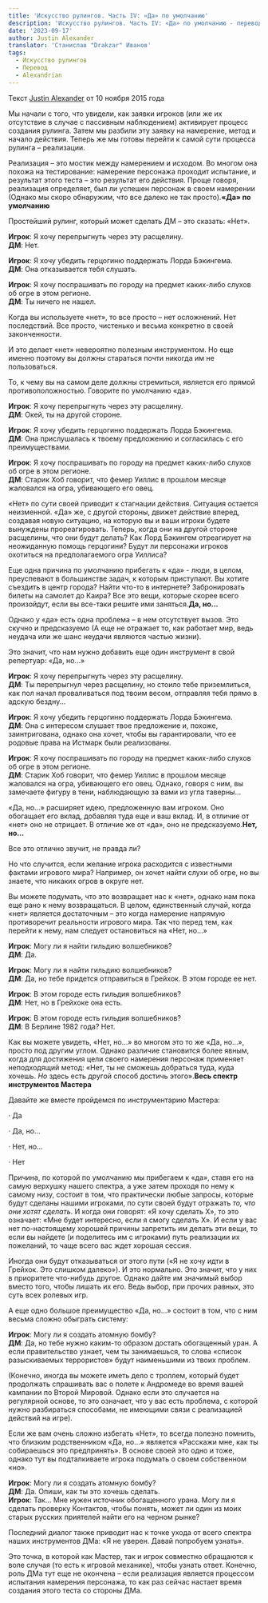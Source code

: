 ```yaml
---
title: 'Искусство рулингов. Часть IV: «Да» по умолчанию'
description: 'Искусство рулингов. Часть IV: «Да» по умолчанию - перевод статьи Джастина Александера.'
date: '2023-09-17'
author: Justin Alexander
translator: 'Станислав "Drakzar" Иванов'
tags:
  - Искусство рулингов
  - Перевод
  - Alexandrian
---
```


Текст [Justin Alexander](https://vk.com/away.php?to=https://thealexandrian.net/about&cc_key=) от 10 ноября 2015 года

Мы начали с того, что увидели, как заявки игроков (или же их отсутствие в случае с пассивным наблюдением) активирует процесс создания рулинга. Затем мы разбили эту заявку на намерение, метод и начало действия. Теперь же мы готовы перейти к самой сути процесса рулинга – реализации.

Реализация – это мостик между намерением и исходом. Во многом она похожа на тестирование: намерение персонажа проходит испытание, и результат этого теста – это результат его действия. Проще говоря, реализация определяет, был ли успешен персонаж в своем намерении (Однако мы скоро обнаружим, что все далеко не так просто).**«Да» по умолчанию**

Простейший рулинг, который может сделать ДМ – это сказать: «Нет».

**Игрок**: Я хочу перепрыгнуть через эту расщелину.  
**ДМ**: Нет.

**Игрок**: Я хочу убедить герцогиню поддержать Лорда Бэкингема.  
**ДМ**: Она отказывается тебя слушать.

**Игрок**: Я хочу поспрашивать по городу на предмет каких-либо слухов об огре в этом регионе.  
**ДМ**: Ты ничего не нашел.

Когда вы используете «нет», то все просто – нет осложнений. Нет последствий. Все просто, чистенько и весьма конкретно в своей законченности.

И это делает «нет» невероятно полезным инструментом. Но еще именно поэтому вы должны стараться почти никогда им не пользоваться.

То, к чему вы на самом деле должны стремиться, является его прямой противоположностью. Говорите по умолчанию «да».

**Игрок**: Я хочу перепрыгнуть через эту расщелину.  
**ДМ**: Окей, ты на другой стороне.

**Игрок**: Я хочу убедить герцогиню поддержать Лорда Бэкингема.  
**ДМ**: Она прислушалась к твоему предложению и согласилась с его преимуществами.

**Игрок**: Я хочу поспрашивать по городу на предмет каких-либо слухов об огре в этом регионе.  
**ДМ**: Старик Хоб говорит, что фемер Уиллис в прошлом месяце жаловался на огра, убивающего его овец.

«Нет» по сути своей приводит к стагнации действия. Ситуация остается неизменной. «Да» же, с другой стороны, движет действие вперед, создавая новую ситуацию, на которую вы и ваши игроки будете вынуждены прореагировать. Теперь, когда они на другой стороне расщелины, что они будут делать? Как Лорд Бэкингем отреагирует на неожиданную помощь герцогини? Будут ли персонажи игроков охотиться на предполагаемого огра Уиллиса?

Еще одна причина по умолчанию прибегать к «да» - люди, в целом, преуспевают в большинстве задач, к которым приступают. Вы хотите съездить в центр города? Найти что-то в интернете? Забронировать билеты на самолет до Каира? Все это вещи, которые скорее всего произойдут, если вы все-таки решите ими заняться.**Да, но…**

Однако у «да» есть одна проблема – в нем отсутствует вызов. Это скучно и предсказуемо (А еще не отражает то, как работает мир, ведь неудача или же шанс неудачи являются частью жизни).

Это значит, что нам нужно добавить еще один инструмент в свой репертуар: «Да, но…»

**Игрок**: Я хочу перепрыгнуть через эту расщелину.  
**ДМ**: Ты перепрыгнул через расщелину, но стоило тебе приземлиться, как пол начал проваливаться под твоим весом, отправляя тебя прямо в адскую бездну...

**Игрок**: Я хочу убедить герцогиню поддержать Лорда Бэкингема.  
**ДМ**: Она с интересом слушает твое предложение и, похоже, заинтригована, однако она хочет, чтобы вы гарантировали, что ее родовые права на Истмарк были реализованы.

**Игрок**: Я хочу поспрашивать по городу на предмет каких-либо слухов об огре в этом регионе.  
**ДМ**: Старик Хоб говорит, что фемер Уиллис в прошлом месяце жаловался на огра, убивающего его овец. Однако, говоря с ним, вы замечаете фигуру в тени, наблюдающую за вами из угла таверны…

«Да, но…» расширяет идею, предложенную вам игроком. Оно обогащает его вклад, добавляя туда еще и ваш вклад. И, в отличие от «нет» оно не отрицает. В отличие же от «да», оно не предсказуемо.**Нет, но…**

Все это отлично звучит, не правда ли?

Но что случится, если желание игрока расходится с известными фактами игрового мира? Например, он хочет найти слухи об огре, но вы знаете, что никаких огров в округе нет.

Вы можете подумать, что это возвращает нас к «нет», однако нам пока еще рано к нему возвращаться. В целом, единственный случай, когда «нет» является достаточным – это когда намерение напрямую противоречит реальности игрового мира. Так что перед тем, как перейти к нему, нам следует остановиться на «Нет, но…»

**Игрок**: Могу ли я найти гильдию волшебников?  
**ДМ**: Да.

**Игрок**: Могу ли я найти гильдию волшебников?  
**ДМ**: Да, но тебе придется отправиться в Грейхок. В этом городе ее нет.

**Игрок**: В этом городе есть гильдия волшебников?  
**ДМ**: Нет, но в Грейхоке она есть.

**Игрок**: В этом городе есть гильдия волшебников?  
**ДМ**: В Берлине 1982 года? Нет.

Как вы можете увидеть, «Нет, но…» во многом это то же «Да, но…», просто под другим углом. Однако различие становится более явным, когда для достижения цели своего намерения персонаж применяет неподходящий метод: «Нет, ты не сможешь добраться туда, куда хочешь. _Но_ здесь есть другой способ достичь этого».**Весь спектр инструментов Мастера**

Давайте же вместе пройдемся по инструментарию Мастера:

· Да

· Да, но…

· Нет, но…

· Нет

Причина, по которой по умолчанию мы прибегаем к «да», ставя его на самую верхушку нашего спектра, а уже затем проходя по нему к самому низу, состоит в том, что практически любые запросы, которые будут сделаны нашими игроками, по сути своей будут отражать _то, что они хотят сделать_. И когда они говорят: «Я хочу сделать X», то это означает: «Мне будет интересно, если я смогу сделать X». И если у вас нет по-настоящему хорошей причины запретить им делать эти вещи, то если вы найдете (и поделитесь им с игроками) путь реализации их пожеланий, то чаще всего вас ждет хорошая сессия.

Иногда они будут отказываться от этого пути («Я не хочу идти в Грейхок. Это слишком далеко»). И это нормально. Это значит, что у них в приоритете что-нибудь другое. Однако дайте им значимый выбор вместо того, чтобы лишать их его. Ведь выбор, при прочих равных, это суть всех ролевых игр.

А еще одно большое преимущество «Да, но…» состоит в том, что с ним весьма сложно обыграть систему:

**Игрок**: Могу ли я создать атомную бомбу?  
**ДМ**: Да, но тебе нужно каким-то образом достать обогащенный уран. А если правительство узнает, чем ты занимаешься, то слова «список разыскиваемых террористов» будут наименьшими из твоих проблем.

(Конечно, иногда вы можете иметь дело с троллем, который будет продолжать спрашивать вас о полете к Андромеде во время вашей кампании по Второй Мировой. Однако если это случается на регулярной основе, то это означает, что у вас есть проблема, с которой нужно разбираться способами, не имеющими связи с реализацией действий на игре).

Если же вам очень сложно избегать «Нет», то всегда полезно помнить, что близким родственником «Да, но…» является «Расскажи мне, как ты собираешься это предпринять». В основе своей это одно и тоже, однако тут вы подталкиваете игрока подумать о своем собственном «но».

**Игрок**: Могу ли я создать атомную бомбу?  
**ДМ**: Да. Опиши, как ты это хочешь сделать.  
**Игрок**: Так… Мне нужен источник обогащенного урана. Могу ли я сделать проверку Контактов, чтобы понять, может ли один из моих старых русских приятелей найти его на черном рынке?

Последний диалог также приводит нас к точке ухода от всего спектра наших инструментов ДМа: «Я не уверен. Давай попробуем узнать».

Это точка, в которой как Мастер, так и игрок совместно обращаются к воле случая (то есть к игровой механике), чтобы узнать ответ. Конечно, роль ДМа тут еще не окончена – если реализация является процессом испытания намерения персонажа, то как раз сейчас настает время создания этого теста со стороны ДМа.
